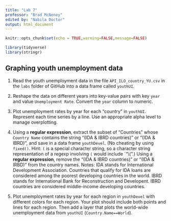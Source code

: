 ---
title: "Lab 7"
professor: "Brad McNeney"
edited by: "Nabila Doctor"
output: html_document
---

```{r setup, include=FALSE}
knitr::opts_chunk$set(echo = TRUE,warning=FALSE,message=FALSE)
```

```{r}
library(tidyverse)
library(stringr)
```

## Graphing youth unemployment data

1. Read the youth unemployment data in the file
`API_ILO_country_YU.csv` in the `labs` folder of GitHub
into a data frame called `youthUI`. 

2. Reshape the data on different years into key-value pairs 
with key `year` and value `Unemployment Rate`. Convert the 
`year` column to numeric.

3. Plot unemployment rates by year 
for each "country" in `youthUI`. Represent each time series
by a line. Use an appropriate alpha level to manage overplotting.

4. Using a **regular expression**, extract the subset 
of "Countries" whose `Country Name` contains the string
"(IDA & IBRD countries)" or "(IDA & IBRD)", and save in a data frame
`youthDevel`. (No cheating by using `fixed()`. 
Hint: `(` is a special character string,
so a character string representation of a regexp 
involving `(` would include `"\\(".) 
Using a **regular expression**,
remove the "(IDA & IBRD countries)" or "(IDA & IRBD)" 
from the country names.
Notes: IDA stands for International Development Association.
Countries that qualify for IDA loans are considered among
the poorest developing countries in the world. 
IBRD stands for International Bank
for Reconstruction and Developent. IBRD countries are considered
middle-income developing countries.

5. Plot unemployment rates by year 
for each region in `youthDevel` with different colors for each region. 
Your plot should include both points and lines for each region.
Then add a layer that plots the world-wide unemployment data 
from `youthUI` (`Country.Name==World`).
    

